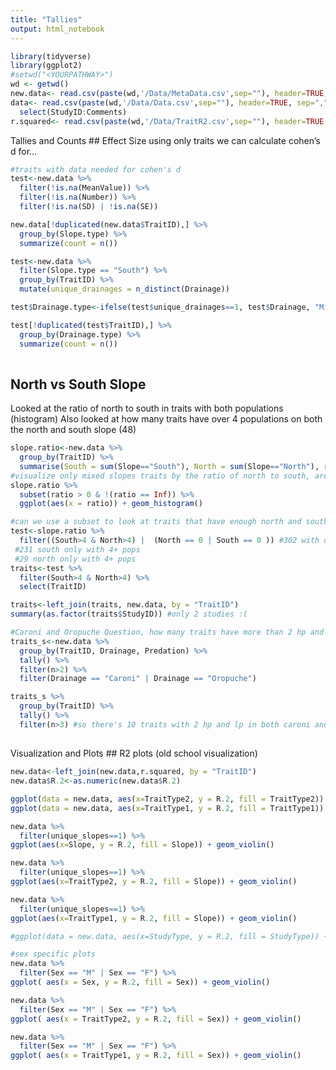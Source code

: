 ```yaml
---
title: "Tallies"
output: html_notebook
---
```


```r
library(tidyverse)
library(ggplot2)
#setwd("<YOURPATHWAY>")
wd <- getwd()
new.data<- read.csv(paste(wd,'/Data/MetaData.csv',sep=""), header=TRUE, sep=",") #MetaData saved feb 11th
data<- read.csv(paste(wd,'/Data/Data.csv',sep=""), header=TRUE, sep=",")%>% #Data.csv is saved .xlsx feb 10th
  select(StudyID:Comments) 
r.squared<- read.csv(paste(wd,'/Data/TraitR2.csv',sep=""), header=TRUE, sep=",") #R2 generated feb 11th 
```

Tallies and Counts
## Effect Size
using only traits we can calculate cohen's d for...
```r
#traits with data needed for cohen's d
test<-new.data %>% 
  filter(!is.na(MeanValue)) %>% 
  filter(!is.na(Number)) %>% 
  filter(!is.na(SD) | !is.na(SE))

new.data[!duplicated(new.data$TraitID),] %>% 
  group_by(Slope.type) %>%
  summarize(count = n())

test<-new.data %>% 
  filter(Slope.type == "South") %>% 
  group_by(TraitID) %>% 
  mutate(unique_drainages = n_distinct(Drainage))

test$Drainage.type<-ifelse(test$unique_drainages==1, test$Drainage, "Mixed")

test[!duplicated(test$TraitID),] %>% 
  group_by(Drainage.type) %>%
  summarize(count = n())
  
```

## North vs South Slope
Looked at the ratio of north to south in traits with both populations (histogram)
Also looked at how many traits have over 4 populations on both the north and south slope (48)
```r
slope.ratio<-new.data %>% 
  group_by(TraitID) %>% 
  summarise(South = sum(Slope=="South"), North = sum(Slope=="North"), ratio = North/South)
#visualize only mixed slopes traits by the ratio of north to south, are they evenly mixed or mostly one?
slope.ratio %>% 
  subset(ratio > 0 & !(ratio == Inf)) %>% 
  ggplot(aes(x = ratio)) + geom_histogram()

#can we use a subset to look at traits that have enough north and south to have a R2 for each?
test<-slope.ratio %>% 
  filter((South>4 & North>4) |  (North == 0 | South == 0 )) #302 with over 4 in each slope or only one slope
 #231 south only with 4+ pops
 #29 north only with 4+ pops
traits<-test %>% 
  filter(South>4 & North>4) %>% 
  select(TraitID)

traits<-left_join(traits, new.data, by = "TraitID")
summary(as.factor(traits$StudyID)) #only 2 studies :(

#Caroni and Oropuche Question, how many traits have more than 2 hp and lp in both oropuche and caroni?
traits_s<-new.data %>% 
  group_by(TraitID, Drainage, Predation) %>% 
  tally() %>% 
  filter(n>2) %>% 
  filter(Drainage == "Caroni" | Drainage == "Oropuche")

traits_s %>% 
  group_by(TraitID) %>% 
  tally() %>% 
  filter(n>3) #so there's 10 traits with 2 hp and lp in both caroni and oropuche
```
##
Visualization and Plots
## R2 plots (old school visualization)
```r
new.data<-left_join(new.data,r.squared, by = "TraitID")
new.data$R.2<-as.numeric(new.data$R.2)
```



```r
ggplot(data = new.data, aes(x=TraitType2, y = R.2, fill = TraitType2)) + geom_violin() 
ggplot(data = new.data, aes(x=TraitType1, y = R.2, fill = TraitType1)) + geom_violin() 

new.data %>% 
  filter(unique_slopes==1) %>% 
ggplot(aes(x=Slope, y = R.2, fill = Slope)) + geom_violin() 

new.data %>% 
  filter(unique_slopes==1) %>% 
ggplot(aes(x=TraitType2, y = R.2, fill = Slope)) + geom_violin()

new.data %>% 
  filter(unique_slopes==1) %>% 
ggplot(aes(x=TraitType1, y = R.2, fill = Slope)) + geom_violin()

#ggplot(data = new.data, aes(x=StudyType, y = R.2, fill = StudyType)) + geom_violin() 

#sex specific plots
new.data %>% 
  filter(Sex == "M" | Sex == "F") %>% 
ggplot( aes(x = Sex, y = R.2, fill = Sex)) + geom_violin()

new.data %>% 
  filter(Sex == "M" | Sex == "F") %>% 
ggplot( aes(x = TraitType2, y = R.2, fill = Sex)) + geom_violin()

new.data %>% 
  filter(Sex == "M" | Sex == "F") %>% 
ggplot( aes(x = TraitType1, y = R.2, fill = Sex)) + geom_violin()

```
##